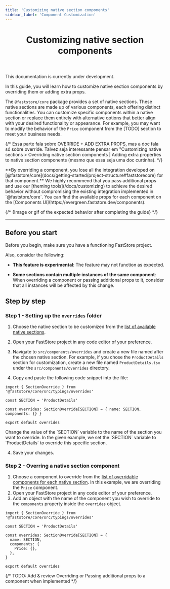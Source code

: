 ```yaml
---
title: 'Customizing native section components'
sidebar_label: 'Component Customization'
---
```



<header>

# Customizing native section components

</header>

<Callout type="warning" emoji="⚠️">
  This documentation is currently under development.
</Callout>

In this guide, you will learn how to customize native section components by overriding them or adding extra props.

The `@faststore/core` package provides a set of native sections. These native sections are made up of various components, each offering distinct functionalities. You can customize specific components within a native section or replace them entirely with alternative options that better align with your desired functionality or appearance. For example, you may want to modify the behavior of the `Price` component from the [TODO] section to meet your business needs. 

{/* Essa parte fala sobre OVERRIDE + ADD EXTRA PROPS, mas a doc fala só sobre override. Talvez seja interessante pensar em "Customizing native sections > Overriding native section components | Adding extra properties to native section components (mesmo que essa seja uma doc curtinha). */}

<Callout type="warning" emoji="⚠️">
  **By overriding a component, you lose all the integration developed on [@faststore/core](docs/getting-started/project-structure#faststorecore) for that component.** We highly recommend that you pass additional props and use our [theming tools](/docs/customizing) to achieve the desired behavior without compromising the existing integration implemented in `@faststore/core`. You can find the available props for each component on the [Components UI](https://evergreen.faststore.dev/components).
</Callout>


{/* {Image or gif of the expected behavior after completing the guide} */}

---

## Before you start

Before you begin, make sure you have a functioning FastStore project.

Also, consider the following:

- **This feature is experimental**: The feature may not function as expected.

- **Some sections contain multiple instances of the same component**: When overriding a component or passing additional props to it, consider that all instances will be affected by this change.

## Step by step

### Step 1 - Setting up the `overrides` folder 

1. Choose the native section to be customized from the [list of available native sections](/docs/reference-guides/list-of-available-native-sections).
2. Open your FastStore project in any code editor of your preference.
3. Navigate to `src/components/overrides` and create a new file named after the chosen native section. For example, if you chose the `ProductDetails` section for customization, create a new file named `ProductDetails.tsx` under the `src/components/overrides` directory.

3. Copy and paste the following code snippet into the file:

```tsx
import { SectionOverride } from '@faststore/core/src/typings/overrides'

const SECTION = 'ProductDetails'

const overrides: SectionOverride[SECTION] = { name: SECTION, components: {} }

export default overrides
```

<Callout type="warning" emoji="⚠️">
  Change the value of the `SECTION` variable to the name of the section you want to override. In the given example, we set the `SECTION` variable to `ProductDetails` to override this specific section.
</Callout>

4. Save your changes.

### Step 2 - Overring a native section component

1. Choose a component to override from the [list of overridable components for each native section](/docs/reference-guides/list-of-overridable-components-for-each-native-section). In this example, we are overriding the `Price` component.
2. Open your FastStore project in any code editor of your preference.
2. Add an object with the name of the component you wish to override to the `components` property inside the `overrides` object.

```tsx
import { SectionOverride } from '@faststore/core/src/typings/overrides'

const SECTION = 'ProductDetails'

const overrides: SectionOverride[SECTION] = {
  name: SECTION,
  components: {
    Price: {},
  },
}

export default overrides
```

{/* TODO: Add & review Overriding or Passing additional props to a component when implemented */}
